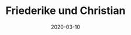 ---
title: Friederike und Christian
date: 2020-03-10
image: /images/hochzeitsblog/analoge/analoge-friederike-christian06.jpg
width: 1200
height: 1178
category: 6x6
couple_category:
weight: 8311
---